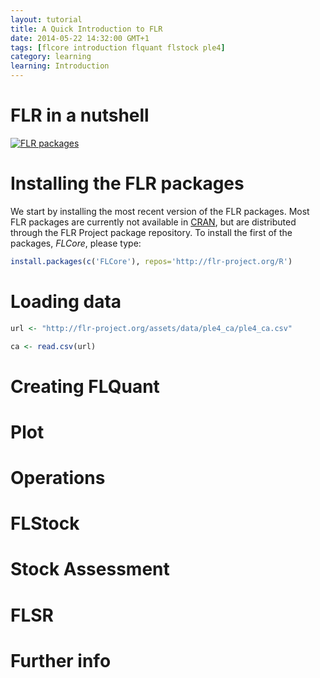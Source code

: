 ```yaml
---
layout: tutorial
title: A Quick Introduction to FLR
date: 2014-05-22 14:32:00 GMT+1
tags: [flcore introduction flquant flstock ple4]
category: learning
learning: Introduction
---
```


# FLR in a nutshell

[![FLR packages](/assets/diagrams/flrpkgs.png)](/assets/diagrams/flrpkgs.png)

# Installing the FLR packages

We start by installing the most recent version of the FLR packages. Most FLR packages are currently not available in [CRAN](http://cran.r-project.org), but are distributed through the FLR Project package repository. To install the first of the packages, *FLCore*, please type:

```r
install.packages(c('FLCore'), repos='http://flr-project.org/R')
```

# Loading data
```r
url <- "http://flr-project.org/assets/data/ple4_ca/ple4_ca.csv"

ca <- read.csv(url)
```

# Creating FLQuant

# Plot

# Operations

# FLStock

# Stock Assessment

# FLSR

# Further info
